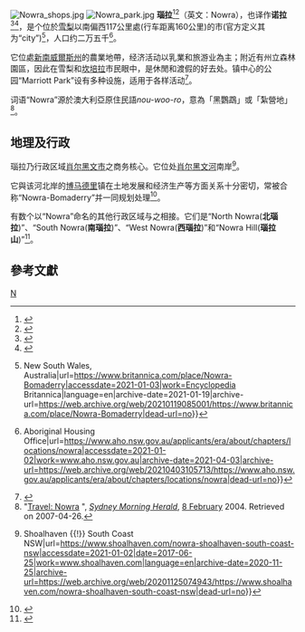 {{noteTA
|G1=地名
}}
{{Infobox Australian Place | type = town
| name         = 瑙拉
| state        = nsw
| image        =
| caption      = 瑙拉在[[新南威爾斯州|新南威爾斯州]]的位置
| pop         = 
| pop_footnotes = 
| poprank     = 
| density      = 
| latd  =34  |latm =53 |lats  =
| longd =150 |longm =36 |longs =
| pushpin_map_caption = 在新南威爾斯州的位置
| est          = 1852年
| area         = 
| timezone     = [[Australian_Eastern_Standard_Time|AEST]]
| utc          = +10
| timezone-dst = [[Australian_Eastern_Daylight_Time|AEDT]]
| utc-dst      = +11
| lga          = [[肖尔黑文市|肖尔黑文市]]
| fedgov       = [[吉爾摩_(澳大利亞國會選區)|吉爾摩]]
| stategov     = [[Electoral_district_of_South_Coast|South Coast]]
| dist1        = 
| location1    = 
}}
[[File:Nowra_shops.jpg|thumb]]
[[File:Nowra_park.jpg|thumb]]
'''瑙拉'''<ref>{{Cite web|title=2018出口奖前瞻之新南威尔士州：将科技融合时尚 (2018-11) - Austrade|url=https://www.austrade.gov.au/local-sites/china/buy-from-australia/case-studies/nsw-export-award-2018|accessdate=2021-01-01|last=Commission|first=Australian Trade and Investment|work=www.austrade.gov.au}}</ref><ref>{{Cite web|title=新州Shoalhaven动物园一管理员遭两狮子袭击|url=https://www.sbs.com.au/language/mandarin/zh-hans/nsw-shoalhaven-zoo-lion-attacked-a-zookeeper|accessdate=2020-12-30|work=SBS Your Language|language=zh-hans}}</ref>（英文：Nowra），也译作'''诺拉'''<ref>{{Cite web |url=https://www.destinationnsw.com.au/wp-content/uploads/2014/04/fs-great-drives-nsw-mandarin.pdf |title=存档副本 |access-date=2021-01-09 |archive-date=2015-03-21 |archive-url=https://web.archive.org/web/20150321184029/http://www.destinationnsw.com.au/wp-content/uploads/2014/04/fs-great-drives-nsw-mandarin.pdf |dead-url=no }}</ref><ref>{{Cite web |url=https://www.investregional.nsw.gov.au/assets/_generated_pdfs/illawarra-shoalhaven-zh-cn-199.pdf |title=存档副本 |access-date=2021-01-09 |archive-date=2021-01-11 |archive-url=https://web.archive.org/web/20210111094822/https://www.investregional.nsw.gov.au/assets/_generated_pdfs/illawarra-shoalhaven-zh-cn-199.pdf |dead-url=no }}</ref>，是个位於[[悉尼|雪梨]]以南偏西117公里處(行车距离160公里)的市(官方定义其为“city”)<ref>{{Cite web|title=Nowra-Bomaderry {{!}} New South Wales, Australia|url=https://www.britannica.com/place/Nowra-Bomaderry|accessdate=2021-01-03|work=Encyclopedia Britannica|language=en|archive-date=2021-01-19|archive-url=https://web.archive.org/web/20210119085001/https://www.britannica.com/place/Nowra-Bomaderry|dead-url=no}}</ref>，人口约二万五千<ref>{{Cite web|title=Nowra {{!}} Aboriginal Housing Office|url=https://www.aho.nsw.gov.au/applicants/era/about/chapters/locations/nowra|accessdate=2021-01-02|work=www.aho.nsw.gov.au|archive-date=2021-04-03|archive-url=https://web.archive.org/web/20210403105713/https://www.aho.nsw.gov.au/applicants/era/about/chapters/locations/nowra|dead-url=no}}</ref>。

它位處[[新南威爾斯州|新南威爾斯州]]的農業地帶，经济活动以乳業和旅游业為主；附近有州立森林園區，因此在雪梨和[[坎培拉|坎培拉]]市民眼中，是休閒和渡假的好去处。镇中心的公园“Marriott Park”设有多种设施，适用于各样活动<ref>{{Cite web|title=Marriott Park|url=https://www.shoalhaven.nsw.gov.au/For-Residents/Community-Facilities/Marriott-Park|accessdate=2021-01-02|work=www.shoalhaven.nsw.gov.au|language=en-AU|archive-date=2021-08-06|archive-url=https://web.archive.org/web/20210806044225/https://www.shoalhaven.nsw.gov.au/For-Residents/Community-Facilities/Marriott-Park|dead-url=no}}</ref>。

词语“Nowra”源於澳大利亞原住民語''nou-woo-ro''，意為「黑鸚鵡」或「紮營地」<ref name="SMH">"[http://www.smh.com.au/news/New-South-Wales/Nowra/2005/02/17/1108500198352.html Travel: Nowra] {{Wayback|url=http://www.smh.com.au/news/New-South-Wales/Nowra/2005/02/17/1108500198352.html |date=20080906142616 }}", ''[[Sydney_Morning_Herald|Sydney Morning Herald]]'', [[8_February|8 February]] 2004. Retrieved on 2007-04-26.</ref>。

==地理及行政==
瑙拉乃行政区域[[肖尔黑文市|肖尔黑文市]]之商务核心。它位处[[肖尔黑文河|肖尔黑文河]]南岸<ref>{{Cite web|title=Nowra {{!}} Shoalhaven {{!}} South Coast NSW|url=https://www.shoalhaven.com/nowra-shoalhaven-south-coast-nsw|accessdate=2021-01-02|date=2017-06-25|work=www.shoalhaven.com|language=en|archive-date=2020-11-25|archive-url=https://web.archive.org/web/20201125074943/https://www.shoalhaven.com/nowra-shoalhaven-south-coast-nsw|dead-url=no}}</ref>。

它與该河北岸的[[博马德里|博马德里]]镇在土地发展和经济生产等方面关系十分密切，常被合称“Nowra-Bomaderry”并一同规划处理<ref>{{Cite web|title=Planning for Growth in Nowra-Bomaderry|url=https://getinvolved.shoalhaven.nsw.gov.au/planning-for-growth-nowra-and-bomaderry|accessdate=2021-01-02|work=Get Involved Shoalhaven|language=en|archive-date=2021-03-24|archive-url=https://web.archive.org/web/20210324183337/https://getinvolved.shoalhaven.nsw.gov.au/planning-for-growth-nowra-and-bomaderry|dead-url=no}}</ref>。

有数个以“Nowra”命名的其他行政区域与之相接。它们是“North Nowra('''北瑙拉''')”、“South Nowra('''南瑙拉''')”、“West Nowra('''西瑙拉''')”和“Nowra Hill('''瑙拉山''')”<ref>{{Cite web|title=General Mapping Information|url=https://www.shoalhaven.nsw.gov.au/Services/Maps-Online/General-Mapping-Information|accessdate=2021-01-03|work=www.shoalhaven.nsw.gov.au|language=en-AU|archive-date=2021-01-24|archive-url=https://web.archive.org/web/20210124031832/https://www.shoalhaven.nsw.gov.au/Services/Maps-Online/General-Mapping-Information|dead-url=no}}</ref>。

== 參考文獻 ==
{{reflist}}
[[Category:新南威爾士州城市|N]]